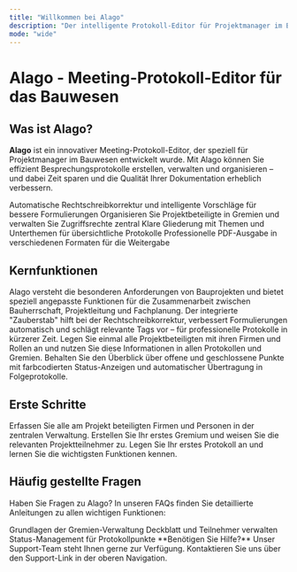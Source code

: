 ```yaml
---
title: "Willkommen bei Alago"
description: "Der intelligente Protokoll-Editor für Projektmanager im Bauwesen"
mode: "wide"
---
```


# Alago - Meeting-Protokoll-Editor für das Bauwesen

## Was ist Alago?

**Alago** ist ein innovativer Meeting-Protokoll-Editor, der speziell für Projektmanager im Bauwesen entwickelt wurde. Mit Alago können Sie effizient Besprechungsprotokolle erstellen, verwalten und organisieren – und dabei Zeit sparen und die Qualität Ihrer Dokumentation erheblich verbessern.

<CardGroup cols={2}>
  <Card
    title="Intelligente Protokollierung"
    icon="wand-magic-sparkles"
    href="/faq/zauberstab"
  >
    Automatische Rechtschreibkorrektur und intelligente Vorschläge für bessere Formulierungen
  </Card>
  <Card
    title="Gremien-Management"
    icon="users"
    href="/faq/gremium"
  >
    Organisieren Sie Projektbeteiligte in Gremien und verwalten Sie Zugriffsrechte zentral
  </Card>
  <Card
    title="Strukturierte Themen"
    icon="list"
    href="/faq/gliederungsleiste"
  >
    Klare Gliederung mit Themen und Unterthemen für übersichtliche Protokolle
  </Card>
  <Card
    title="PDF-Export"
    icon="file-pdf"
    href="/faq/pdf-export"
  >
    Professionelle PDF-Ausgabe in verschiedenen Formaten für die Weitergabe
  </Card>
</CardGroup>

## Kernfunktionen

<AccordionGroup>
  <Accordion title="🏗️ Speziell für das Bauwesen entwickelt">
    Alago versteht die besonderen Anforderungen von Bauprojekten und bietet speziell angepasste Funktionen für die Zusammenarbeit zwischen Bauherrschaft, Projektleitung und Fachplanung.
  </Accordion>

  <Accordion title="⚡ KI-gestützte Unterstützung">
    Der integrierte "Zauberstab" hilft bei der Rechtschreibkorrektur, verbessert Formulierungen automatisch und schlägt relevante Tags vor – für professionelle Protokolle in kürzerer Zeit.
  </Accordion>

  <Accordion title="👥 Zentrale Projektteilnehmer-Verwaltung">
    Legen Sie einmal alle Projektbeteiligten mit ihren Firmen und Rollen an und nutzen Sie diese Informationen in allen Protokollen und Gremien.
  </Accordion>

  <Accordion title="📊 Übersichtliche Status-Verfolgung">
    Behalten Sie den Überblick über offene und geschlossene Punkte mit farbcodierten Status-Anzeigen und automatischer Übertragung in Folgeprotokolle.
  </Accordion>
</AccordionGroup>

## Erste Schritte

<Steps>
  <Step title="Projektbeteiligte anlegen">
    Erfassen Sie alle am Projekt beteiligten Firmen und Personen in der zentralen Verwaltung.
    <Card title="→ Zur Anleitung" href="/faq/projektbeteiligte" />
  </Step>
  <Step title="Gremium einrichten">
    Erstellen Sie Ihr erstes Gremium und weisen Sie die relevanten Projektteilnehmer zu.
    <Card title="→ Zur Anleitung" href="/faq/gremium-anlegen" />
  </Step>
  <Step title="Erstes Protokoll erstellen">
    Legen Sie Ihr erstes Protokoll an und lernen Sie die wichtigsten Funktionen kennen.
    <Card title="→ Zur Anleitung" href="/faq/protokoll-anlegen" />
  </Step>
</Steps>

## Häufig gestellte Fragen

Haben Sie Fragen zu Alago? In unseren FAQs finden Sie detaillierte Anleitungen zu allen wichtigen Funktionen:

<CardGroup cols={3}>
  <Card title="Was ist ein Gremium?" icon="question" href="/faq/gremium">
    Grundlagen der Gremien-Verwaltung
  </Card>
  <Card title="Protokollkopf erstellen" icon="file-text" href="/faq/protokollkopf">
    Deckblatt und Teilnehmer verwalten
  </Card>
  <Card title="Punkte schließen" icon="check-circle" href="/faq/punkt-schliessen">
    Status-Management für Protokollpunkte
  </Card>
</CardGroup>

<Note>
**Benötigen Sie Hilfe?** Unser Support-Team steht Ihnen gerne zur Verfügung. Kontaktieren Sie uns über den Support-Link in der oberen Navigation.
</Note>